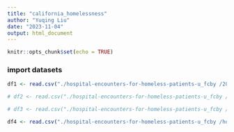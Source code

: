 ```yaml
---
title: "california_homelessness"
author: "Yuqing Liu"
date: "2023-11-04"
output: html_document
---
```


```r
knitr::opts_chunk$set(echo = TRUE)
```

### import datasets

```r

df1 <- read.csv("./hospital-encounters-for-homeless-patients-u_fcby /2019-2020-homeless-hospital-encounters-age-race-sex-expected-payer-by-facility.csv")

# df2 <- read.csv("./hospital-encounters-for-homeless-patients-u_fcby /data-dictionary-homeless-hospital-encounters-age-race-sex-expected-payer-by-facility.csv")

# df3 <- read.csv("./hospital-encounters-for-homeless-patients-u_fcby /data-dictionary-homeless-hospital-encounters-age-race-sex-expected-payer-statewide.csv")

df4 <- read.csv("./hospital-encounters-for-homeless-patients-u_fcby /homeless-hospital-encounters-age-race-sex-expected-payer-statewide.csv")

```

